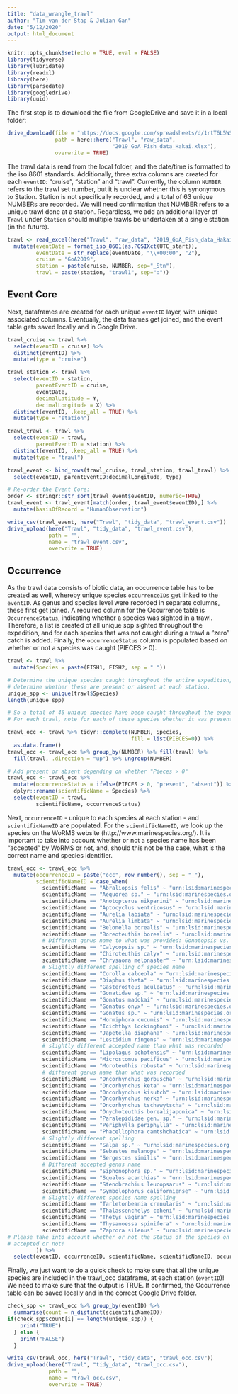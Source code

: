 ```yaml
---
title: "data_wrangle_trawl"
author: "Tim van der Stap & Julian Gan"
date: "5/12/2020"
output: html_document
---
```


```r
knitr::opts_chunk$set(echo = TRUE, eval = FALSE)
library(tidyverse)
library(lubridate)
library(readxl)
library(here)
library(parsedate)
library(googledrive)
library(uuid)
```

The first step is to download the file from GoogleDrive and save it in a local folder: 

``` r
drive_download(file = "https://docs.google.com/spreadsheets/d/1rtT6L5WSi_UiiXfoS95wnDqA8loc959T/edit#gid=668595086", 
               path = here::here("Trawl", "raw_data", 
                                 "2019_GoA_Fish_data_Hakai.xlsx"),
               overwrite = TRUE)
```

The trawl data is read from the local folder, and the date/time is formatted to the iso 8601 standards. Additionally, three extra columns are created for each `eventID`: "cruise", "station" and "trawl". Currently, the column `NUMBER` refers to the trawl set number, but it is unclear whether this is synonymous to Station. Station is not specifically recorded, and a total of 63 unique NUMBERs are recorded. We will need confirmation that NUMBER refers to a unique trawl done at a station. Regardless, we add an additional layer of `Trawl` under `Station` should multiple trawls be undertaken at a single station (in the future).

``` r
trawl <- read_excel(here("Trawl", "raw_data", "2019_GoA_Fish_data_Hakai.xlsx")) %>%
  mutate(eventDate = format_iso_8601(as.POSIXct(UTC_start)),
         eventDate = str_replace(eventDate, "\\+00:00", "Z"),
         cruise = "GoA2019", 
         station = paste(cruise, NUMBER, sep="_Stn"),
         trawl = paste(station, "trawl1", sep=":"))
```

## Event Core 

Next, dataframes are created for each unique `eventID` layer, with unique associated columns. Eventually, the data frames get joined, and the event table gets saved locally and in Google Drive. 

``` r
trawl_cruise <- trawl %>% 
  select(eventID = cruise) %>% 
  distinct(eventID) %>% 
  mutate(type = "cruise")

trawl_station <- trawl %>% 
  select(eventID = station,
         parentEventID = cruise,
         eventDate,
         decimalLatitude = Y,
         decimalLongitude = X) %>% 
  distinct(eventID, .keep_all = TRUE) %>% 
  mutate(type = "station")

trawl_trawl <- trawl %>% 
  select(eventID = trawl,
         parentEventID = station) %>% 
  distinct(eventID, .keep_all = TRUE) %>% 
  mutate(type = "trawl")

trawl_event <- bind_rows(trawl_cruise, trawl_station, trawl_trawl) %>% 
  select(eventID, parentEventID:decimalLongitude, type)

# Re-order the Event Core:
order <- stringr::str_sort(trawl_event$eventID, numeric=TRUE)
trawl_event <- trawl_event[match(order, trawl_event$eventID),] %>%
  mutate(basisOfRecord = "HumanObservation")

write_csv(trawl_event, here("Trawl", "tidy_data", "trawl_event.csv"))
drive_upload(here("Trawl", "tidy_data", "trawl_event.csv"),
             path = "",
             name = "trawl_event.csv",
             overwrite = TRUE)
```

## Occurrence

As the trawl data consists of biotic data, an occurrence table has to be created as well, whereby unique species `occurrenceIDs` get linked to the `eventID`. As genus and species level were recorded in separate columns, these first get joined. A required column for the Occurrence table is `OccurrenceStatus`, indicating whether a species was sighted in a trawl. Therefore, a list is created of all unique spp sighted throughout the expedition, and for each species that was not caught during a trawl a "zero" catch is added. Finally, the `occurrenceStatus` column is populated based on whether or not a species was caught (PIECES > 0). 

``` r
trawl <- trawl %>%
  mutate(Species = paste(FISH1, FISH2, sep = " "))

# Determine the unique species caught throughout the entire expedition, to 
# determine whether these are present or absent at each station. 
unique_spp <- unique(trawl$Species)
length(unique_spp)

# So a total of 46 unique species have been caught throughout the expedition.
# For each trawl, note for each of these species whether it was present or absent:

trawl_occ <- trawl %>% tidyr::complete(NUMBER, Species, 
                                       fill = list(PIECES=0)) %>%
  as.data.frame()
trawl_occ <- trawl_occ %>% group_by(NUMBER) %>% fill(trawl) %>%
  fill(trawl, .direction = "up") %>% ungroup(NUMBER)

# Add present or absent depending on whether "Pieces > 0"
trawl_occ <- trawl_occ %>% 
  mutate(occurrenceStatus = ifelse(PIECES > 0, "present", "absent")) %>%
  dplyr::rename(scientificName = Species) %>%
  select(eventID = trawl, 
         scientificName, occurrenceStatus)
```

Next, `occurrenceID` - unique to each species at each station - and `scientificNameID` are populated. For the `scientificNameID`, we look up the species on the WoRMS website (http://www.marinespecies.org/). It is important to take into account whether or not a species name has been "accepted" by WoRMS or not, and, should this not be the case, what is the correct name and species identifier.

``` r
trawl_occ <- trawl_occ %>% 
  mutate(occurrenceID = paste("occ", row_number(), sep = "_"),
         scientificNameID = case_when(
           scientificName == "Abraliopsis felis" ~ "urn:lsid:marinespecies.org:taxname:341849",
           scientificName == "Aequorea sp." ~ "urn:lsid:marinespecies.org:taxname:116998",
           scientificName == "Anotopterus nikparini" ~ "urn:lsid:marinespecies.org:taxname:272040",
           scientificName == "Aptocyclus ventricosus" ~ "urn:lsid:marinespecies.org:taxname:254299",
           scientificName == "Aurelia labiata" ~ "urn:lsid:marinespecies.org:taxname:287213",
           scientificName == "Aurelia limbata" ~ "urn:lsid:marinespecies.org:taxname:158199",
           scientificName == "Belonella borealis" ~ "urn:lsid:marinespecies.org:taxname:410406",
           scientificName == "Boreoteuthis borealis" ~ "urn:lsid:marinespecies.org:taxname:342326",
           # Different genus name to what was provided: Gonatopsis vs. Boreoteuthis
           scientificName == "Calycopsis sp." ~ "urn:lsid:marinespecies.org:taxname:117028",
           scientificName == "Chiroteuthis calyx" ~ "urn:lsid:marinespecies.org:taxname:341796",
           scientificName == "Chrysaora melonaster" ~ "urn:lsid:marinespecies.org:taxname:287209",
           # Slightly different spelling of species name
           scientificName == "Corolla calceola" ~ "urn:lsid:marinespecies.org:taxname:532663",
           scientificName == "Diaphus theta" ~ "urn:lsid:marinespecies.org:taxname:272694",
           scientificName == "Gasterosteus aculeatus" ~ "urn:lsid:marinespecies.org:taxname:126505",
           scientificName == "Gonatidae sp." ~ "urn:lsid:marinespecies.org:taxname:11743",
           scientificName == "Gonatus madokai" ~ "urn:lsid:marinespecies.org:taxname:341858",
           scientificName == "Gonatus onyx" ~ "urn:lsid:marinespecies.org:taxname:341859",
           scientificName == "Gonatus sp." ~ "urn:lsid:marinespecies.org:taxname:138036",
           scientificName == "Hormiphora cucumis" ~ "urn:lsid:marinespecies.org:taxname:106382",
           scientificName == "Icichthys lockingtoni" ~ "urn:lsid:marinespecies.org:taxname:279354",
           scientificName == "Japetella diaphana" ~ "urn:lsid:marinespecies.org:taxname:138849",
           scientificName == "Lestidium ringens" ~ "urn:lsid:marinespecies.org:taxname:272096",
           # slightly different accepted name than what was recorded
           scientificName == "Lipolagus ochotensis" ~ "urn:lsid:marinespecies.org:taxname:281374",
           scientificName == "Microstomus pacificus" ~ "urn:lsid:marinespecies.org:taxname:274294",
           scientificName == "Moroteuthis robusta" ~ "urn:lsid:marinespecies.org:taxname:410385",
           # different genus name than what was recorded
           scientificName == "Oncorhynchus gorbuscha" ~ "urn:lsid:marinespecies.org:taxname:127182",
           scientificName == "Oncorhynchus keta" ~ "urn:lsid:marinespecies.org:taxname:127183",
           scientificName == "Oncorhynchus kisutch" ~ "urn:lsid:marinespecies.org:taxname:127184",
           scientificName == "Oncorhynchus nerka" ~ "urn:lsid:marinespecies.org:taxname:254569",
           scientificName == "Oncorhynchus tschawytscha" ~ "urn:lsid:marinespecies.org:taxname:158075",
           scientificName == "Onychoteuthis borealijaponica" ~ "urn:lsid:marinespecies.org:taxname:342069",
           scientificName == "Paralepididae gen. sp." ~ "urn:lsid:marinespecies.org:taxname:125447",
           scientificName == "Periphylla periphylla" ~ "urn:lsid:marinespecies.org:taxname:135294",
           scientificName == "Phacellophora camtshchatica" ~ "urn:lsid:marinespecies.org:taxname:135309",
           # Slightly different spelling
           scientificName == "Salpa sp." ~ "urn:lsid:marinespecies.org:taxname:137233",
           scientificName == "Sebastes melanops" ~ "urn:lsid:marinespecies.org:taxname:274817",
           scientificName == "Sergestes similis" ~ "urn:lsid:marinespecies.org:taxname:514127",
           # Different accepted genus name
           scientificName == "Siphonophora sp." ~ "urn:lsid:marinespecies.org:taxname:1371",
           scientificName == "Squalus acanthias" ~ "urn:lsid:marinespecies.org:taxname:105923",
           scientificName == "Stenobrachius leucopsarus" ~ "urn:lsid:marinespecies.org:taxname:254363",
           scientificName == "Symbolophorus californiense" ~ "urn:lsid:marinespecies.org:taxname:272733",
           # Slightly different species name spelling
           scientificName == "Tarletonbeania crenularis" ~ "urn:lsid:marinespecies.org:taxname:282927",
           scientificName == "Thalassenchelys coheni" ~ "urn:lsid:marinespecies.org:taxname:282952",
           scientificName == "Thetys vagina" ~ "urn:lsid:marinespecies.org:taxname:137281",
           scientificName == "Thysanoessa spinifera" ~ "urn:lsid:marinespecies.org:taxname:237874",
           scientificName == "Zaprora silenus" ~ "urn:lsid:marinespecies.org:taxname:254353"
# Please take into account whether or not the Status of the species on WoRMS is 
# accepted or not!
         )) %>%
  select(eventID, occurrenceID, scientificName, scientificNameID, occurrenceStatus)
```

Finally, we just want to do a quick check to make sure that all the unique species are included in the trawl_occ dataframe, at each station (`eventID`)! We need to make sure that the output is TRUE. If confirmed, the Occurrence table can be saved locally and in the correct Google Drive folder. 

``` r
check_spp <- trawl_occ %>% group_by(eventID) %>%
  summarise(count = n_distinct(scientificNameID)) 
if(check_spp$count[i] == length(unique_spp)) {
    print("TRUE") 
  } else {
    print("FALSE")
  }

write_csv(trawl_occ, here("Trawl", "tidy_data", "trawl_occ.csv"))
drive_upload(here("Trawl", "tidy_data", "trawl_occ.csv"),
             path = "",
             name = "trawl_occ.csv",
             overwrite = TRUE)
```


